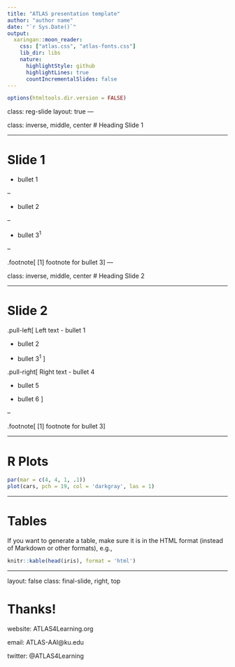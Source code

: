 ```yaml
---
title: "ATLAS presentation template"
author: "author name"
date: "`r Sys.Date()`"
output:
  xaringan::moon_reader:
    css: ["atlas.css", "atlas-fonts.css"]
    lib_dir: libs
    nature:
      highlightStyle: github
      highlightLines: true
      countIncrementalSlides: false
---
```


```r
options(htmltools.dir.version = FALSE)
```
class: reg-slide
layout: true
---

class: inverse, middle, center
# Heading Slide 1

---

# Slide 1

- bullet 1

--

- bullet 2

--

- bullet 3<sup>1</sup>

--

.footnote[
[1] footnote for bullet 3
]
---

class: inverse, middle, center
# Heading Slide 2

---

# Slide 2

.pull-left[
Left text 
- bullet 1

- bullet 2

- bullet 3<sup>1</sup>
]

.pull-right[
Right text 
- bullet 4

- bullet 5

- bullet 6
]

--

.footnote[
[1] footnote for bullet 3
]

---


# R Plots

```r
par(mar = c(4, 4, 1, .1))
plot(cars, pch = 19, col = 'darkgray', las = 1)
```

---

# Tables

If you want to generate a table, make sure it is in the HTML format (instead of Markdown or other formats), e.g.,

```r
knitr::kable(head(iris), format = 'html')
```

---
layout: false 
class: final-slide, right, top

# Thanks!

website: ATLAS4Learning.org

email: ATLAS-AAI@ku.edu

twitter: @ATLAS4Learning
